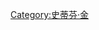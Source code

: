 {{Navbox
| name  = 惡夢工廠
| title =  [[斯蒂芬·金]]《[[惡夢工廠]]》
| listclass = hlist
| list1 =
*《[[杜雷的凱迪拉克]]》
*《[[混亂的終結]]》
*《[[童魘]]》
*《[[夜飛人]]》
*《[[小寶貝]]》
*《[[它生在這裡]]》
*《[[嘎喳嘴]]》
*《[[獻辭 (小說)|獻辭]]》
*《[[神秘手指]]》
*《[[廁所裡的運動鞋]]》
*《[[搖滾天堂]]》
*《[[待產]]》
*《[[雨季 (短篇小說)|雨季]]》
*《[[可愛的小馬]]》
*《[[誰撥的電話]]》
*《[[時十族人]]》
*《[[鬼踞區]]》
*《[[楓葉街的房子]]》
*《[[四分之五]]》
*《[[醫生的案子]]》
*《[[最後一樁案子]]》
*《[[頭放低]]》
*《[[八月的布魯克林]]》
*《[[乞丐與鑽石]]》
}}<noinclude>
[[Category:史蒂芬·金]]
</noinclude>